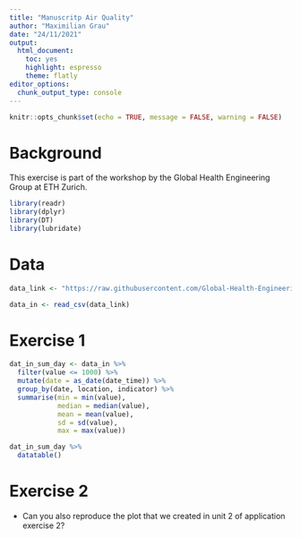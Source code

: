 ```yaml
---
title: "Manuscritp Air Quality"
author: "Maximilian Grau"
date: "24/11/2021"
output: 
  html_document: 
    toc: yes
    highlight: espresso
    theme: flatly
editor_options: 
  chunk_output_type: console
---
```


```r
knitr::opts_chunk$set(echo = TRUE, message = FALSE, warning = FALSE)
```

# Background

This exercise is part of the workshop by the Global Health Engineering Group at ETH Zurich.

```r

library(readr)
library(dplyr)
library(DT)
library(lubridate)

```

# Data

```r

data_link <- "https://raw.githubusercontent.com/Global-Health-Engineering/manuscript-hospital-air-quality/main/data/intermediate/malawi-hospitals-air-quality.csv"

data_in <- read_csv(data_link)

```

# Exercise 1

```r

dat_in_sum_day <- data_in %>% 
  filter(value <= 1000) %>% 
  mutate(date = as_date(date_time)) %>% 
  group_by(date, location, indicator) %>% 
  summarise(min = min(value),
            median = median(value),
            mean = mean(value),
            sd = sd(value),
            max = max(value))


```

```r

dat_in_sum_day %>%
  datatable()


```

# Exercise 2

- Can you also reproduce the plot that we created in unit 2 of application exercise 2?


